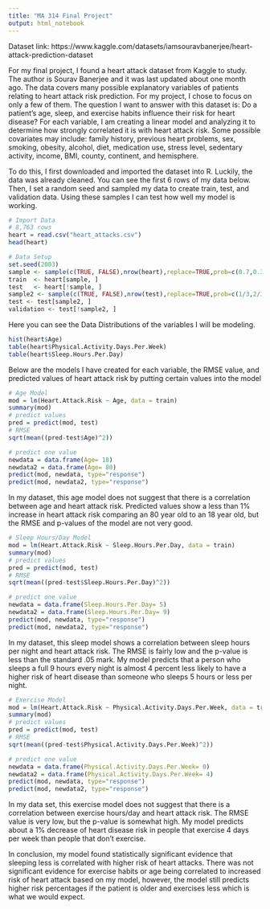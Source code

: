 ---
title: "MA 314 Final Project"
output: html_notebook
---
Dataset link: https://www.kaggle.com/datasets/iamsouravbanerjee/heart-attack-prediction-dataset

For my final project, I found a heart attack dataset from Kaggle to study. The author is Sourav Banerjee and it was last updated about one month ago. The data covers many possible explanatory variables of patients relating to heart attack risk prediction. For my project, I chose to focus on only a few of them. The question I want to answer with this dataset is: Do a patient's age, sleep, and exercise habits influence their risk for heart disease? For each variable, I am creating a linear model and analyzing it to determine how strongly correlated it is with heart attack risk. Some possible covariates may include: family history, previous heart problems, sex, smoking, obesity, alcohol, diet, medication use, stress level, sedentary activity, income, BMI, county, continent, and hemisphere.

To do this, I first downloaded and imported the dataset into R. Luckily, the data was already cleaned. You can see the first 6 rows of my data below. Then, I set a random seed and sampled my data to create train, test, and validation data. Using these samples I can test how well my model is working.

```{r}
# Import Data
# 8,763 rows
heart = read.csv("heart_attacks.csv")
head(heart)
```

```{r}
# Data Setup
set.seed(2003)
sample <- sample(c(TRUE, FALSE),nrow(heart),replace=TRUE,prob=c(0.7,0.3))
train  <- heart[sample, ]
test   <- heart[!sample, ]
sample2 <- sample(c(TRUE, FALSE),nrow(test),replace=TRUE,prob=c(1/3,2/3))
test <- test[sample2, ]
validation <- test[!sample2, ]
```

Here you can see the Data Distributions of the variables I will be modeling.

```{r}
hist(heart$Age)
table(heart$Physical.Activity.Days.Per.Week)
table(heart$Sleep.Hours.Per.Day)
```

Below are the models I have created for each variable, the RMSE value, and predicted values of heart attack risk by putting certain values into the model

```{r}
# Age Model
mod = lm(Heart.Attack.Risk ~ Age, data = train)
summary(mod)
# predict values
pred = predict(mod, test)
# RMSE
sqrt(mean((pred-test$Age)^2))

# predict one value
newdata = data.frame(Age= 18)
newdata2 = data.frame(Age= 80)
predict(mod, newdata, type="response")
predict(mod, newdata2, type="response")
```
In my dataset, this age model does not suggest that there is a correlation between age and heart attack risk. Predicted values show a less than 1% increase in heart attack risk comparing an 80 year old to an 18 year old, but the RMSE and p-values of the model are not very good.

```{r}
# Sleep Hours/Day Model
mod = lm(Heart.Attack.Risk ~ Sleep.Hours.Per.Day, data = train)
summary(mod)
# predict values
pred = predict(mod, test)
# RMSE
sqrt(mean((pred-test$Sleep.Hours.Per.Day)^2))

# predict one value
newdata = data.frame(Sleep.Hours.Per.Day= 5)
newdata2 = data.frame(Sleep.Hours.Per.Day= 9)
predict(mod, newdata, type="response")
predict(mod, newdata2, type="response")
```
In my dataset, this sleep model shows a correlation between sleep hours per night and heart attack risk. The RMSE is fairly low and the p-value is less than the standard .05 mark. My model predicts that a person who sleeps a full 9 hours every night is almost 4 percent less likely to have a higher risk of heart disease than someone who sleeps 5 hours or less per night.

```{r}
# Exercise Model
mod = lm(Heart.Attack.Risk ~ Physical.Activity.Days.Per.Week, data = train)
summary(mod)
# predict values
pred = predict(mod, test)
# RMSE
sqrt(mean((pred-test$Physical.Activity.Days.Per.Week)^2))

# predict one value
newdata = data.frame(Physical.Activity.Days.Per.Week= 0)
newdata2 = data.frame(Physical.Activity.Days.Per.Week= 4)
predict(mod, newdata, type="response")
predict(mod, newdata2, type="response")
```
In my data set, this exercise model does not suggest that there is a correlation between exercise hours/day and heart attack risk. The RMSE value is very low, but the p-value is somewhat high. My model predicts about a 1% decrease of heart disease risk in people that exercise 4 days per week than people that don't exercise.


In conclusion, my model found statistically significant evidence that sleeping less is correlated with higher risk of heart attacks. There was not significant evidence for exercise habits or age being correlated to increased risk of heart attack based on my model, however, the model still predicts higher risk percentages if the patient is older and exercises less which is what we would expect.
